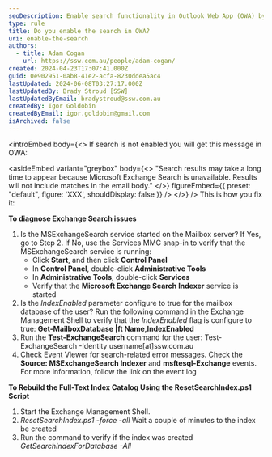 ```yaml
---
seoDescription: Enable search functionality in Outlook Web App (OWA) by ensuring Microsoft Exchange Search service is running and configuring the IndexEnabled parameter for the mailbox database.
type: rule
title: Do you enable the search in OWA?
uri: enable-the-search
authors:
  - title: Adam Cogan
    url: https://ssw.com.au/people/adam-cogan/
created: 2024-04-23T17:07:41.000Z
guid: 0e902951-0ab8-41e2-acfa-8230ddea5ac4
lastUpdated: 2024-06-08T03:27:17.000Z
lastUpdatedBy: Brady Stroud [SSW]
lastUpdatedByEmail: bradystroud@ssw.com.au
createdBy: Igor Goldobin
createdByEmail: igor.goldobin@gmail.com
isArchived: false
---
```


<introEmbed
  body={<>
If search is not enabled you will get this message in OWA:

<asideEmbed
  variant="greybox"
  body={<>
    "Search results may take a long time to appear because Microsoft Exchange Search is unavailable. Results will not include matches in the email body."
  </>}
  figureEmbed={{
    preset: "default",
    figure: 'XXX',
    shouldDisplay: false
  }}
/>
  </>}
/>
This is how you fix it:

**To diagnose Exchange Search issues**

1. Is the MSExchangeSearch service started on the Mailbox server? If Yes, go to Step 2. If No, use the Services MMC snap-in to verify that the MSExchangeSearch service is running:
   - Click **Start**, and then click **Control Panel**
   - In **Control Panel**, double-click **Administrative Tools**
   - In **Administrative Tools**, double-click **Services**
   - Verify that the **Microsoft Exchange Search Indexer** service is started
2. Is the _IndexEnabled_ parameter configure to true for the mailbox database of the user? Run the following command in the Exchange Management Shell to verify that the _IndexEnabled_ flag is configure to true: **Get-MailboxDatabase |ft Name,IndexEnabled**
3. Run the **Test-ExchangeSearch** command for the user: Test-ExchangeSearch -Identity username[at]ssw.com.au
4. Check Event Viewer for search-related error messages. Check the **Source: MSExchangeSearch Indexer** and **msftesql-Exchange** events. For more information, follow the link on the event log

**To Rebuild the Full-Text Index Catalog Using the ResetSearchIndex.ps1 Script**

1. Start the Exchange Management Shell.
2. _ResetSearchIndex.ps1 -force -all_
   Wait a couple of minutes to the index be created
3. Run the command to verify if the index was created
   _GetSearchIndexForDatabase -All_
